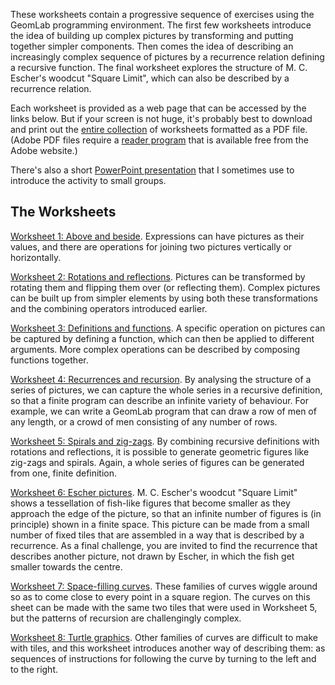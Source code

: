 <!--Worksheets for GeomLab-->
These worksheets contain a progressive sequence of exercises using the
GeomLab programming environment. The first few worksheets introduce
the idea of building up complex pictures by transforming and putting
together simpler components. Then comes the idea of describing an
increasingly complex sequence of pictures by a recurrence relation
defining a recursive function. The final worksheet explores the
structure of M. C. Escher's woodcut "Square Limit", which can also be
described by a recurrence relation.

Each worksheet is provided as a web page that can be accessed by the
links below. But if your screen is not huge, it's probably best to
download and print out the [[Media:workbook.pdf|entire collection]] of
worksheets formatted as a PDF file. (Adobe PDF files require a
[http://get.adobe.com/reader reader program]
that is available free from the Adobe website.)

There's also a short 
[[Media:GeomLab-talk.ppt|PowerPoint presentation]] 
that I sometimes use to introduce the activity to small groups.

==The Worksheets==

[[Worksheet 1: Above and beside]].
Expressions can have pictures as their values, and there are
operations for joining two pictures vertically or horizontally.

[[Worksheet 2: Rotations and reflections]]. 
Pictures can be transformed by rotating them and flipping them over
(or reflecting them). Complex pictures can be built up from simpler
elements by using both these transformations and the combining
operators introduced earlier.

[[Worksheet 3: Definitions and functions]]. 
A specific operation on pictures can be captured by defining a
function, which can then be applied to different arguments. More
complex operations can be described by composing functions together.

[[Worksheet 4: Recurrences and recursion]]. 
By analysing the structure of a series of pictures, we can capture the
whole series in a recursive definition, so that a finite program can
describe an infinite variety of behaviour. For example, we can write a
GeomLab program that can draw a row of men of any length, or a crowd
of men consisting of any number of rows.

[[Worksheet 5: Spirals and zig-zags]]. 
By combining recursive definitions with rotations and reflections, it
is possible to generate geometric figures like zig-zags and
spirals. Again, a whole series of figures can be generated from one,
finite definition.

[[Worksheet 6: Escher pictures]].
M. C. Escher's woodcut "Square Limit" shows a tessellation of
fish-like figures that become smaller as they approach the edge of the
picture, so that an infinite number of figures is (in principle) shown
in a finite space. This picture can be made from a small number of
fixed tiles that are assembled in a way that is described by a
recurrence. As a final challenge, you are invited to find the
recurrence that describes another picture, not drawn by Escher, in
which the fish get smaller towards the centre.

[[Worksheet 7: Space-filling curves]]. 
These families of curves wiggle around so as to come close to every
point in a square region.  The curves on this sheet can be made with
the same two tiles that were used in Worksheet 5, but the patterns of
recursion are challengingly complex.

[[Worksheet 8: Turtle graphics]]. 
Other families of curves are difficult to make with tiles, and this
worksheet introduces another way of describing them: as sequences of
instructions for following the curve by turning to the left and to the
right.
